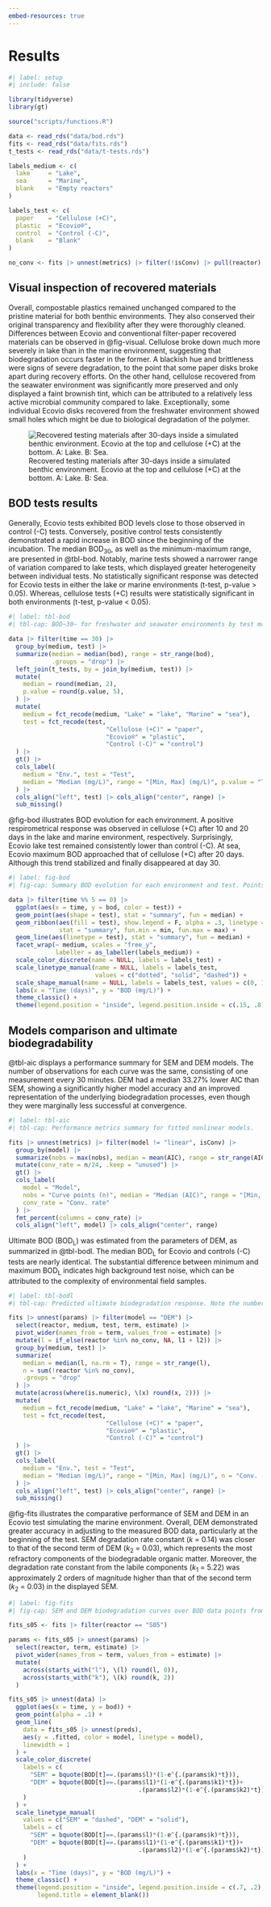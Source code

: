 ```yaml
---
embed-resources: true
---
```


# Results {#sec-results}

```r
#| label: setup
#| include: false

library(tidyverse)
library(gt)

source("scripts/functions.R")

data <- read_rds("data/bod.rds")
fits <- read_rds("data/fits.rds")
t_tests <- read_rds("data/t-tests.rds")

labels_medium <- c(
  lake     = "Lake",
  sea      = "Marine",
  blank    = "Empty reactors"
)

labels_test <- c(
  paper    = "Cellulose (+C)",
  plastic  = "Ecovio®",
  control  = "Control (-C)",
  blank    = "Blank"
)

no_conv <- fits |> unnest(metrics) |> filter(!isConv) |> pull(reactor)
```

## Visual inspection of recovered materials

Overall, compostable plastics remained unchanged compared to the pristine material for both benthic environments. They also conserved their original transparency and flexibility after they were thoroughly cleaned. Differences between Ecovio\textregistered\ and conventional filter-paper recovered materials can be observed in @fig-visual. Cellulose broke down much more severely in lake than in the marine environment, suggesting that biodegradation occurs faster in the former. A blackish hue and brittleness were signs of severe degradation, to the point that some paper disks broke apart during recovery efforts. On the other hand, cellulose recovered from the seawater environment was significantly more preserved and only displayed a faint brownish tint, which can be attributed to a relatively less active microbial community compared to lake. Exceptionally, some individual Ecovio\textregistered\ disks recovered from the freshwater environment showed small holes which might be due to biological degradation of the polymer.

![Recovered testing materials after 30-days inside a simulated benthic environment. Ecovio\textregistered\ at the top and cellulose (+C) at the bottom. A: Lake. B: Sea.](/images/results-visual.jpg){#fig-visual}

## BOD tests results

Generally, Ecovio\textregistered\ tests exhibited BOD levels close to those observed in control (-C) tests. Conversely, positive control tests consistently demonstrated a rapid increase in BOD since the beginning of the incubation. The median BOD~30~, as well as the minimum-maximum range, are presented in @tbl-bod. Notably, marine tests showed a narrower range of variation compared to lake tests, which displayed greater heterogeneity between individual tests. No statistically significant response was detected for Ecovio\textregistered\ tests in either the lake or marine environments (t-test, p-value > 0.05). Whereas, cellulose tests (+C) results were statistically significant in both environments (t-test, p-value < 0.05).

```r
#| label: tbl-bod
#| tbl-cap: BOD~30~ for freshwater and seawater environments by test material. Two-samples t-test comparisons are between testing materials and negative control (C-).

data |> filter(time == 30) |> 
  group_by(medium, test) |> 
  summarize(median = median(bod), range = str_range(bod), 
            .groups = "drop") |> 
  left_join(t_tests, by = join_by(medium, test)) |> 
  mutate(
    median = round(median, 2),
    p.value = round(p.value, 5),
  ) |> 
  mutate(
    medium = fct_recode(medium, "Lake" = "lake", "Marine" = "sea"),
    test = fct_recode(test,
                           "Cellulose (+C)" = "paper",
                           "Ecovio®" = "plastic",
                           "Control (-C)" = "control")
  ) |>
  gt() |>
  cols_label(
    medium = "Env.", test = "Test",
    median = "Median (mg/L)", range = "[Min, Max] (mg/L)", p.value = "T-test (p-value)"
  ) |> 
  cols_align("left", test) |> cols_align("center", range) |> 
  sub_missing()
```

@fig-bod illustrates BOD evolution for each environment. A positive respirometrical response was observed in cellulose (+C) after 10 and 20 days in the lake and marine environment, respectively. Surprisingly, Ecovio\textregistered\ lake test remained consistently lower than control (-C). At sea, Ecovio\textregistered\ maximum BOD approached that of cellulose (+C) after 20 days. Although this trend stabilized and finally disappeared at day 30.

```r
#| label: fig-bod
#| fig-cap: Summary BOD evolution for each environment and test. Points as media values and shadowed area represent minimum-maxium range.

data |> filter(time %% 5 == 0) |>
  ggplot(aes(x = time, y = bod, color = test)) +
  geom_point(aes(shape = test), stat = "summary", fun = median) +
  geom_ribbon(aes(fill = test), show.legend = F, alpha = .3, linetype = 0,
              stat = "summary", fun.min = min, fun.max = max) +
  geom_line(aes(linetype = test), stat = "summary", fun = median) +
  facet_wrap(~ medium, scales = "free_y",
             labeller = as_labeller(labels_medium)) +
  scale_color_discrete(name = NULL, labels = labels_test) +
  scale_linetype_manual(name = NULL, labels = labels_test,
                        values = c("dotted", "solid", "dashed")) +
  scale_shape_manual(name = NULL, labels = labels_test, values = c(0, 16, 1)) +
  labs(x = "Time (days)", y = "BOD (mg/L)") +
  theme_classic() +
  theme(legend.position = "inside", legend.position.inside = c(.15, .8))
```

## Models comparison and ultimate biodegradability

@tbl-aic displays a performance summary for SEM and DEM models. The number of observations for each curve was the same, consisting of one measurement every 30 minutes. DEM had a median 33.27% lower AIC than SEM, showing a significantly higher model accuracy and an improved representation of the underlying biodegradation processes, even though they were marginally less successful at convergence.

```r
#| label: tbl-aic
#| tbl-cap: Performance metrics summary for fitted nonlinear models.

fits |> unnest(metrics) |> filter(model != "linear", isConv) |> 
  group_by(model) |> 
  summarize(nobs = max(nobs), median = mean(AIC), range = str_range(AIC), n = n()) |> 
  mutate(conv_rate = n/24, .keep = "unused") |> 
  gt() |> 
  cols_label(
    model = "Model",
    nobs = "Curve points (n)", median = "Median (AIC)", range = "[Min, Max] (AIC)",
    conv_rate = "Conv. rate"
  ) |> 
  fmt_percent(columns = conv_rate) |> 
  cols_align("left", model) |> cols_align("center", range)
```

Ultimate BOD (BOD~L~) was estimated from the parameters of DEM, as summarized in @tbl-bodl. The median BOD~L~ for Ecovio\textregistered\ and controls (-C) tests are nearly identical. The substantial difference between minimum and maximum BOD~L~ indicates high background test noise, which can be attributed to the complexity of environmental field samples.

```r
#| label: tbl-bodl
#| tbl-cap: Predicted ultimate biodegradation response. Note the number of successfully converging models (Conv.).

fits |> unnest(params) |> filter(model == "DEM") |> 
  select(reactor, medium, test, term, estimate) |>
  pivot_wider(names_from = term, values_from = estimate) |> 
  mutate(l = if_else(reactor %in% no_conv, NA, l1 + l2)) |> 
  group_by(medium, test) |> 
  summarize(
    median = median(l, na.rm = T), range = str_range(l),
    n = sum(!reactor %in% no_conv),
    .groups = "drop"
  ) |> 
  mutate(across(where(is.numeric), \(x) round(x, 2))) |> 
  mutate(
    medium = fct_recode(medium, "Lake" = "lake", "Marine" = "sea"),
    test = fct_recode(test,
                           "Cellulose (+C)" = "paper",
                           "Ecovio®" = "plastic",
                           "Control (-C)" = "control")
  ) |>
  gt() |>
  cols_label(
    medium = "Env.", test = "Test",
    median = "Median (mg/L)", range = "[Min, Max] (mg/L)", n = "Conv. (n)"
  ) |> 
  cols_align("left", test) |> cols_align("center", range) |> 
  sub_missing()
```

@fig-fits illustrates the comparative performance of SEM and DEM in an Ecovio\textregistered\ test simulating the marine environment. Overall, DEM demonstrated greater accuracy in adjusting to the measured BOD data, particularly at the beginning of the test. SEM degradation rate constant ($k$ = 0.14) was closer to that of the second term of DEM ($k_2$ = 0.03), which represents the most refractory components of the biodegradable organic matter. Moreover, the degradation rate constant from the labile components ($k_1$ = 5.22) was approximately 2 orders of magnitude higher than that of the second term ($k_2$ = 0.03) in the displayed SEM.

```r
#| label: fig-fits
#| fig-cap: SEM and DEM biodegradation curves over BOD data points from a single reactor (Ecovio\textregistered , marine)

fits_s05 <- fits |> filter(reactor == "S05")

params <- fits_s05 |> unnest(params) |>
  select(reactor, term, estimate) |>
  pivot_wider(names_from = term, values_from = estimate) |> 
  mutate(
    across(starts_with("l"), \(l) round(l, 0)),
    across(starts_with("k"), \(k) round(k, 2))
  )

fits_s05 |> unnest(data) |> 
  ggplot(aes(x = time, y = bod)) +
  geom_point(alpha = .1) +
  geom_line(
    data = fits_s05 |> unnest(preds),
    aes(y = .fitted, color = model, linetype = model),
    linewidth = 1
  ) +
  scale_color_discrete(
    labels = c(
      "SEM" = bquote(BOD[t]==.(params$l)*(1-e^{.(params$k)*t})),
      "DEM" = bquote(BOD[t]==.(params$l1)*(1-e^{.(params$k1)*t})+
                                    .(params$l2)*(1-e^{.(params$k2)*t}))
    )
  ) +
  scale_linetype_manual(
    values = c("SEM" = "dashed", "DEM" = "solid"),
    labels = c(
      "SEM" = bquote(BOD[t]==.(params$l)*(1-e^{.(params$k)*t})),
      "DEM" = bquote(BOD[t]==.(params$l1)*(1-e^{.(params$k1)*t})+
                                    .(params$l2)*(1-e^{.(params$k2)*t}))
    )
  ) +
  labs(x = "Time (days)", y = "BOD (mg/L)") +
  theme_classic() +
  theme(legend.position = "inside", legend.position.inside = c(.7, .2),
        legend.title = element_blank())
```

